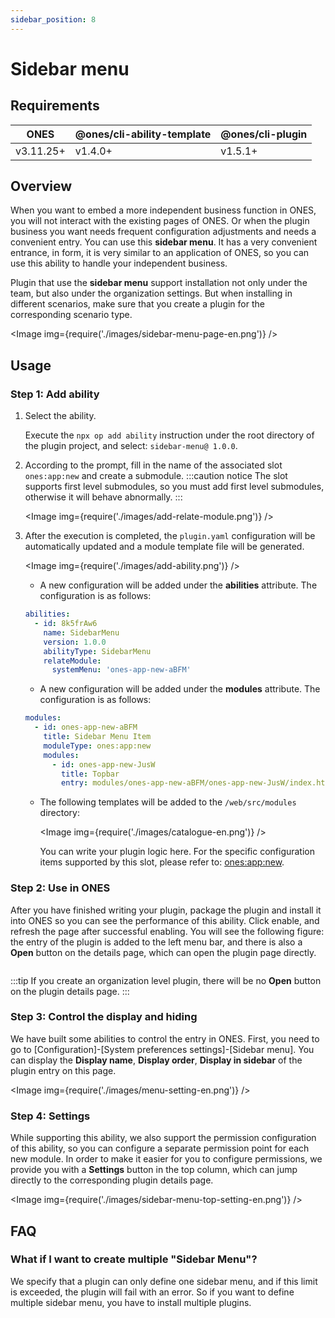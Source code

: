 ```yaml
---
sidebar_position: 8
---
```



# Sidebar menu

## Requirements

| ONES      | @ones/cli-ability-template | @ones/cli-plugin |
| --------- | -------------------------- | ---------------- |
| v3.11.25+ | v1.4.0+                    | v1.5.1+          |

## Overview

When you want to embed a more independent business function in ONES, you will not interact with the existing pages of ONES. Or when the plugin business you want needs frequent configuration adjustments and needs a convenient entry. You can use this **sidebar menu**. It has a very convenient entrance, in form, it is very similar to an application of ONES, so you can use this ability to handle your independent business.

Plugin that use the **sidebar menu** support installation not only under the team, but also under the organization settings. But when installing in different scenarios, make sure that you create a plugin for the corresponding scenario type.

<Image img={require('./images/sidebar-menu-page-en.png')} />

## Usage

### Step 1: Add ability

1. Select the ability.

   Execute the `npx op add ability` instruction under the root directory of the plugin project, and select: `sidebar-menu@ 1.0.0`.

2. According to the prompt, fill in the name of the associated slot `ones:app:new` and create a submodule.
   :::caution notice
   The slot supports first level submodules, so you must add first level submodules, otherwise it will behave abnormally.
   :::

   <Image img={require('./images/add-relate-module.png')} />

3. After the execution is completed, the `plugin.yaml` configuration will be automatically updated and a module template file will be generated.

   <Image img={require('./images/add-ability.png')} />

   - A new configuration will be added under the **abilities** attribute. The configuration is as follows:

   ```yaml title="config/plugin.yaml"
   abilities:
     - id: 8k5frAw6
       name: SidebarMenu
       version: 1.0.0
       abilityType: SidebarMenu
       relateModule:
         systemMenu: 'ones-app-new-aBFM'
   ```

   - A new configuration will be added under the **modules** attribute. The configuration is as follows:

   ```yaml title="config/plugin.yaml"
   modules:
     - id: ones-app-new-aBFM
       title: Sidebar Menu Item
       moduleType: ones:app:new
       modules:
         - id: ones-app-new-JusW
           title: Topbar
           entry: modules/ones-app-new-aBFM/ones-app-new-JusW/index.html
   ```

   - The following templates will be added to the `/web/src/modules` directory:

     <Image img={require('./images/catalogue-en.png')} />

     You can write your plugin logic here. For the specific configuration items supported by this slot, please refer to: [ones:app:new](../slot/app/index.mdx#onesappnew).

### Step 2: Use in ONES

After you have finished writing your plugin, package the plugin and install it into ONES so you can see the performance of this ability. Click enable, and refresh the page after successful enabling. You will see the following figure: the entry of the plugin is added to the left menu bar, and there is also a **Open** button on the details page, which can open the plugin page directly.

<p>
  <Image img={require('./images/sidebar-menu-detail-en.png')} />
</p>

:::tip
If you create an organization level plugin, there will be no **Open** button on the plugin details page.
:::

### Step 3: Control the display and hiding

We have built some abilities to control the entry in ONES. First, you need to go to [Configuration]-[System preferences settings]-[Sidebar menu]. You can display the **Display name**, **Display order**, **Display in sidebar** of the plugin entry on this page.

<Image img={require('./images/menu-setting-en.png')} />

### Step 4: Settings

While supporting this ability, we also support the permission configuration of this ability, so you can configure a separate permission point for each new module. In order to make it easier for you to configure permissions, we provide you with a **Settings** button in the top column, which can jump directly to the corresponding plugin details page.

<Image img={require('./images/sidebar-menu-top-setting-en.png')} />

## FAQ

### What if I want to create multiple "Sidebar Menu"?

We specify that a plugin can only define one sidebar menu, and if this limit is exceeded, the plugin will fail with an error. So if you want to define multiple sidebar menu, you have to install multiple plugins.
